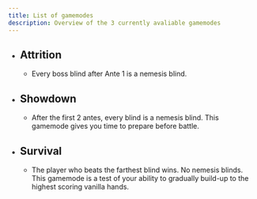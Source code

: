 ```yaml
---
title: List of gamemodes
description: Overview of the 3 currently avaliable gamemodes
---
```



- ## Attrition
    - Every boss blind after Ante 1 is a nemesis blind. 

- ## Showdown
    - After the first 2 antes, every blind is a nemesis blind. This gamemode gives you time to prepare before battle.

- ## Survival
    - The player who beats the farthest blind wins. No nemesis blinds. This gamemode is a test of your ability to gradually build-up to the highest scoring vanilla hands. 